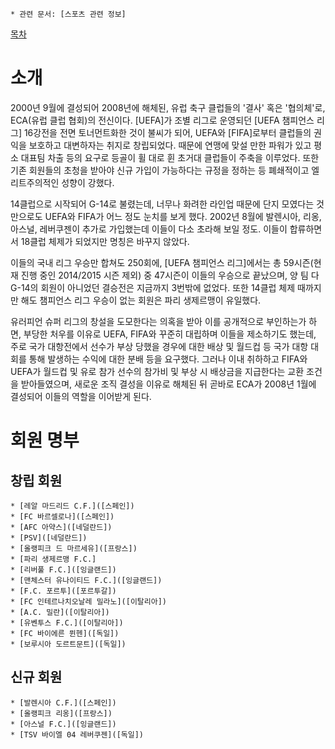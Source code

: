  * 관련 문서: [스포츠 관련 정보]

[[목차]]

= 소개 =
2000년 9월에 결성되어 2008년에 해체된, 유럽 축구 클럽들의 '결사' 혹은 '협의체'로, ECA(유럽 클럽 협회)의 전신이다. [UEFA]가 조별 리그로 운영되던 [UEFA 챔피언스 리그] 16강전을 전면 토너먼트화한 것이 불씨가 되어, UEFA와 [FIFA]로부터 클럽들의 권익을 보호하고 대변하자는 취지로 창립되었다. 때문에 연맹에 맞설 만한 파워가 있고 평소 대표팀 차출 등의 요구로 등골이 휠 대로 휜 초거대 클럽들이 주축을 이루었다. 또한 기존 회원들의 초청을 받아야 신규 가입이 가능하다는 규정을 정하는 등 폐쇄적이고 엘리트주의적인 성향이 강했다.

14클럽으로 시작되어 G-14로 불렸는데, 너무나 화려한 라인업 때문에 단지 모였다는 것만으로도 UEFA와 FIFA가 어느 정도 눈치를 보게 했다. 2002년 8월에 발렌시아, 리옹, 아스널, 레버쿠젠이 추가로 가입했는데 이들이 다소 초라해 보일 정도. 이들이 합류하면서 18클럽 체제가 되었지만 명칭은 바꾸지 않았다.

이들의 국내 리그 우승만 합쳐도 250회에, [UEFA 챔피언스 리그]에서는 총 59시즌(현재 진행 중인 2014/2015 시즌 제외) 중 47시즌이 이들의 우승으로 끝났으며, 양 팀 다 G-14의 회원이 아니었던 결승전은 지금까지 3번밖에 없었다. 또한 14클럽 체제 때까지만 해도 챔피언스 리그 우승이 없는 회원은 파리 생제르맹이 유일했다.

유러피언 슈퍼 리그의 창설을 도모한다는 의혹을 받아 이를 공개적으로 부인하는가 하면, 부당한 처우를 이유로 UEFA, FIFA와 꾸준히 대립하며 이들을 제소하기도 했는데, 주로 국가 대항전에서 선수가 부상 당했을 경우에 대한 배상 및 월드컵 등 국가 대항 대회를 통해 발생하는 수익에 대한 분배 등을 요구했다. 그러나 이내 취하하고 FIFA와 UEFA가 월드컵 및 유로 참가 선수의 참가비 및 부상 시 배상금을 지급한다는 교환 조건을 받아들였으며, 새로운 조직 결성을 이유로 해체된 뒤 곧바로 ECA가 2008년 1월에 결성되어 이들의 역할을 이어받게 된다.

= 회원 명부 =
== 창립 회원 ==
 * [레알 마드리드 C.F.]([스페인])
 * [FC 바르셀로나]([스페인])
 * [AFC 아약스]([네덜란드])
 * [PSV]([네덜란드])
 * [올랭피크 드 마르세유]([프랑스])
 * [파리 생제르맹 F.C.]
 * [리버풀 F.C.]([잉글랜드])
 * [맨체스터 유나이티드 F.C.]([잉글랜드])
 * [F.C. 포르투]([포르투갈])
 * [FC 인테르나치오날레 밀라노]([이탈리아])
 * [A.C. 밀란]([이탈리아])
 * [유벤투스 F.C.]([이탈리아])
 * [FC 바이에른 뮌헨]([독일])
 * [보루시아 도르트문트]([독일])

== 신규 회원 ==
 * [발렌시아 C.F.]([스페인])
 * [올랭피크 리옹]([프랑스])
 * [아스널 F.C.]([잉글랜드])
 * [TSV 바이엘 04 레버쿠젠]([독일])

